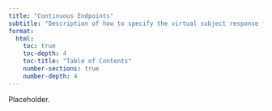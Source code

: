```yaml
---
title: "Continuous Endpoints"
subtitle: "Description of how to specify the virtual subject response for continuous endpoints."
format:
  html:
    toc: true
    toc-depth: 4
    toc-title: "Table of Contents"
    number-sections: true
    number-depth: 4
---
```



Placeholder.